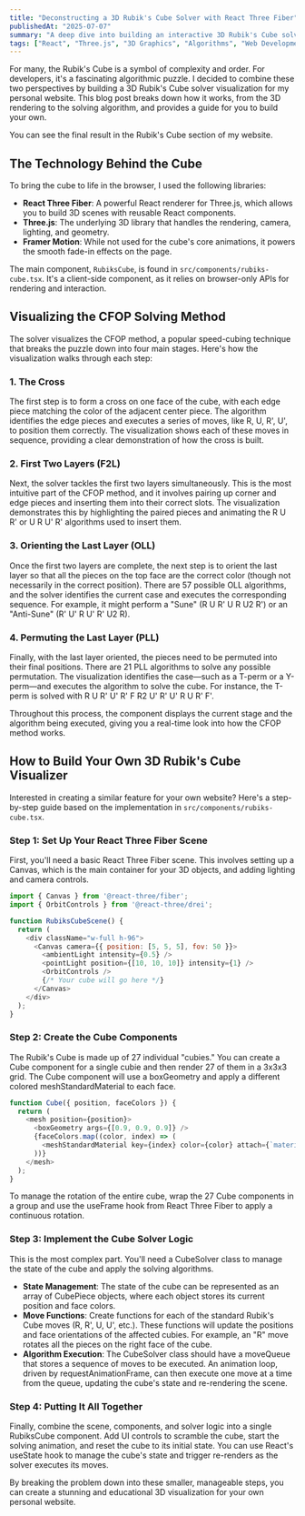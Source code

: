 ```yaml
---
title: "Deconstructing a 3D Rubik's Cube Solver with React Three Fiber"
publishedAt: "2025-07-07"
summary: "A deep dive into building an interactive 3D Rubik's Cube solver visualization using React Three Fiber, Three.js, and the CFOP solving method."
tags: ["React", "Three.js", "3D Graphics", "Algorithms", "Web Development"]
---
```


For many, the Rubik's Cube is a symbol of complexity and order. For developers, it's a fascinating algorithmic puzzle. I decided to combine these two perspectives by building a 3D Rubik's Cube solver visualization for my personal website. This blog post breaks down how it works, from the 3D rendering to the solving algorithm, and provides a guide for you to build your own.

You can see the final result in the Rubik's Cube section of my website.

## The Technology Behind the Cube

To bring the cube to life in the browser, I used the following libraries:

- **React Three Fiber**: A powerful React renderer for Three.js, which allows you to build 3D scenes with reusable React components.
- **Three.js**: The underlying 3D library that handles the rendering, camera, lighting, and geometry.
- **Framer Motion**: While not used for the cube's core animations, it powers the smooth fade-in effects on the page.

The main component, `RubiksCube`, is found in `src/components/rubiks-cube.tsx`. It's a client-side component, as it relies on browser-only APIs for rendering and interaction.

## Visualizing the CFOP Solving Method

The solver visualizes the CFOP method, a popular speed-cubing technique that breaks the puzzle down into four main stages. Here's how the visualization walks through each step:

### 1. The Cross

The first step is to form a cross on one face of the cube, with each edge piece matching the color of the adjacent center piece. The algorithm identifies the edge pieces and executes a series of moves, like R, U, R', U', to position them correctly. The visualization shows each of these moves in sequence, providing a clear demonstration of how the cross is built.

### 2. First Two Layers (F2L)

Next, the solver tackles the first two layers simultaneously. This is the most intuitive part of the CFOP method, and it involves pairing up corner and edge pieces and inserting them into their correct slots. The visualization demonstrates this by highlighting the paired pieces and animating the R U R' or U R U' R' algorithms used to insert them.

### 3. Orienting the Last Layer (OLL)

Once the first two layers are complete, the next step is to orient the last layer so that all the pieces on the top face are the correct color (though not necessarily in the correct position). There are 57 possible OLL algorithms, and the solver identifies the current case and executes the corresponding sequence. For example, it might perform a "Sune" (R U R' U R U2 R') or an "Anti-Sune" (R' U' R U' R' U2 R).

### 4. Permuting the Last Layer (PLL)

Finally, with the last layer oriented, the pieces need to be permuted into their final positions. There are 21 PLL algorithms to solve any possible permutation. The visualization identifies the case—such as a T-perm or a Y-perm—and executes the algorithm to solve the cube. For instance, the T-perm is solved with R U R' U' R' F R2 U' R' U' R U R' F'.

Throughout this process, the component displays the current stage and the algorithm being executed, giving you a real-time look into how the CFOP method works.

## How to Build Your Own 3D Rubik's Cube Visualizer

Interested in creating a similar feature for your own website? Here's a step-by-step guide based on the implementation in `src/components/rubiks-cube.tsx`.

### Step 1: Set Up Your React Three Fiber Scene

First, you'll need a basic React Three Fiber scene. This involves setting up a Canvas, which is the main container for your 3D objects, and adding lighting and camera controls.

```javascript
import { Canvas } from '@react-three/fiber';
import { OrbitControls } from '@react-three/drei';

function RubiksCubeScene() {
  return (
    <div className="w-full h-96">
      <Canvas camera={{ position: [5, 5, 5], fov: 50 }}>
        <ambientLight intensity={0.5} />
        <pointLight position={[10, 10, 10]} intensity={1} />
        <OrbitControls />
        {/* Your cube will go here */}
      </Canvas>
    </div>
  );
}
```

### Step 2: Create the Cube Components

The Rubik's Cube is made up of 27 individual "cubies." You can create a Cube component for a single cubie and then render 27 of them in a 3x3x3 grid. The Cube component will use a boxGeometry and apply a different colored meshStandardMaterial to each face.

```javascript
function Cube({ position, faceColors }) {
  return (
    <mesh position={position}>
      <boxGeometry args={[0.9, 0.9, 0.9]} />
      {faceColors.map((color, index) => (
        <meshStandardMaterial key={index} color={color} attach={`material-${index}`} />
      ))}
    </mesh>
  );
}
```

To manage the rotation of the entire cube, wrap the 27 Cube components in a group and use the useFrame hook from React Three Fiber to apply a continuous rotation.

### Step 3: Implement the Cube Solver Logic

This is the most complex part. You'll need a CubeSolver class to manage the state of the cube and apply the solving algorithms.

- **State Management**: The state of the cube can be represented as an array of CubePiece objects, where each object stores its current position and face colors.
- **Move Functions**: Create functions for each of the standard Rubik's Cube moves (R, R', U, U', etc.). These functions will update the positions and face orientations of the affected cubies. For example, an "R" move rotates all the pieces on the right face of the cube.
- **Algorithm Execution**: The CubeSolver class should have a moveQueue that stores a sequence of moves to be executed. An animation loop, driven by requestAnimationFrame, can then execute one move at a time from the queue, updating the cube's state and re-rendering the scene.

### Step 4: Putting It All Together

Finally, combine the scene, components, and solver logic into a single RubiksCube component. Add UI controls to scramble the cube, start the solving animation, and reset the cube to its initial state. You can use React's useState hook to manage the cube's state and trigger re-renders as the solver executes its moves.

By breaking the problem down into these smaller, manageable steps, you can create a stunning and educational 3D visualization for your own personal website. 